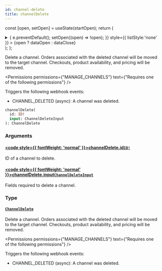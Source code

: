 ```yaml
---
id: channel-delete
title: channelDelete
---
```






const [open, setOpen] = useState(startOpen);
return (
<details {...(open ? { open: true } : {})} className="details" style={{ border:'none', boxShadow:'none', background:'var(--ifm-background-color)' }}>
<summary
onClick={(e) => {
e.preventDefault();
setOpen((open) => !open);
}}
style={{ listStyle:'none' }} >
{open ? dataOpen : dataClose}
</summary>
{open && children}
</details>
);
};

Delete a channel. Orders associated with the deleted channel will be moved to the target channel. Checkouts, product availability, and pricing will be removed.


<Permissions permissions={"MANAGE_CHANNELS"} text={"Requires one of the following permissions"} />


Triggers the following webhook events:

- CHANNEL_DELETED (async): A channel was deleted.

```graphql
channelDelete(
  id: ID!
  input: ChannelDeleteInput
): ChannelDelete
```

### Arguments

#### [<code style={{ fontWeight: 'normal' }}>channelDelete.<b>id</b></code>](#)<Bullet />[`ID!`](../../../api-reference/miscellaneous/scalars/id.mdx) <Badge class="badge badge--secondary" text="non-null"/> <Badge class="badge badge--secondary" text="scalar"/> <Badge class="badge badge--secondary" text="miscellaneous"/>

ID of a channel to delete.

#### [<code style={{ fontWeight: 'normal' }}>channelDelete.<b>input</b></code>](#)<Bullet />[`ChannelDeleteInput`](../../../api-reference/channels/inputs/channel-delete-input.mdx) <Badge class="badge badge--secondary" text="input"/> <Badge class="badge badge--secondary" text="channels"/>

Fields required to delete a channel.

### Type

#### [`ChannelDelete`](../../../api-reference/channels/objects/channel-delete.mdx) <Badge class="badge badge--secondary" text="object"/> <Badge class="badge badge--secondary" text="channels"/>

Delete a channel. Orders associated with the deleted channel will be moved to the target channel. Checkouts, product availability, and pricing will be removed.


<Permissions permissions={"MANAGE_CHANNELS"} text={"Requires one of the following permissions"} />


Triggers the following webhook events:

- CHANNEL_DELETED (async): A channel was deleted.

